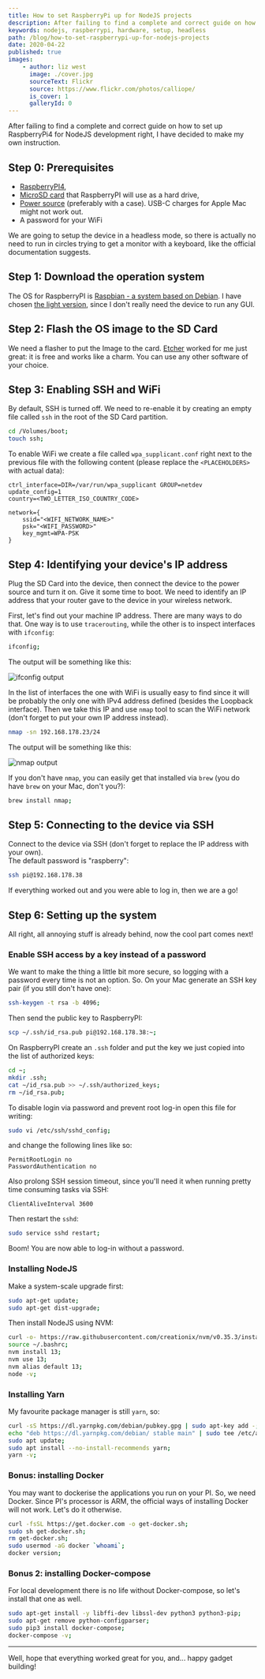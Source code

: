 ```yaml
---
title: How to set RaspberryPi up for NodeJS projects
description: After failing to find a complete and correct guide on how to set up RaspberryPi4 for NodeJS development right, I have decided to make my own instruction.
keywords: nodejs, raspberrypi, hardware, setup, headless
path: /blog/how-to-set-raspberrypi-up-for-nodejs-projects
date: 2020-04-22
published: true
images:
    - author: liz west
      image: ./cover.jpg
      sourceText: Flickr
      source: https://www.flickr.com/photos/calliope/
      is_cover: 1
      galleryId: 0
---
```


After failing to find a complete and correct guide on how to set up RaspberryPi4 for NodeJS development right, I have decided to make my own instruction.

## Step 0: Prerequisites

-   [RaspberryPI4](https://www.amazon.de/-/en/dp/B07TC2BK1X/),
-   [MicroSD card](https://www.amazon.de/-/en/gp/product/B073K14CVB/) that RaspberryPI will use as a hard drive,
-   [Power source](https://www.amazon.de/-/en/gp/product/B07V3Z9LRT/) (preferably with a case). USB-C charges for Apple Mac might not work out.
-   A password for your WiFi

We are going to setup the device in a headless mode, so there is actually no need to run in circles trying to get a monitor with a keyboard, like the official documentation suggests.

## Step 1: Download the operation system

The OS for RaspberryPI is [Raspbian - a system based on Debian](https://www.raspberrypi.org/downloads/raspbian/). I have chosen [the light version](https://downloads.raspberrypi.org/raspbian_lite_latest), since I don't really need the device to run any GUI.

## Step 2: Flash the OS image to the SD Card

We need a flasher to put the Image to the card. [Etcher](https://etcher.io/) worked for me just great: it is free and works like a charm. You can use any other software of your choice.

## Step 3: Enabling SSH and WiFi

By default, SSH is turned off. We need to re-enable it by creating an empty file called `ssh` in the root of the SD Card partition.

```bash
cd /Volumes/boot;
touch ssh;
```

To enable WiFi we create a file called `wpa_supplicant.conf` right next to the previous file with the following content (please replace the `<PLACEHOLDERS>` with actual data):

```editorconfig
ctrl_interface=DIR=/var/run/wpa_supplicant GROUP=netdev
update_config=1
country=<TWO_LETTER_ISO_COUNTRY_CODE>

network={
    ssid="<WIFI_NETWORK_NAME>"
    psk="<WIFI_PASSWORD>"
    key_mgmt=WPA-PSK
}
```

## Step 4: Identifying your device's IP address

Plug the SD Card into the device, then connect the device to the power source and turn it on. Give it some time to boot.
We need to identify an IP address that your router gave to the device in your wireless network.

First, let's find out your machine IP address. There are many ways to do that. One way is to use `tracerouting`, while the other is to inspect interfaces with `ifconfig`:

```bash
ifconfig;
```

The output will be something like this:

![ifconfig output](/assets/blog/aux/interfaces.jpg)

In the list of interfaces the one with WiFi is usually easy to find since it will be probably the only one with IPv4 address defined (besides the Loopback interface).
Then we take this IP and use `nmap` tool to scan the WiFi network (don't forget to put your own IP address instead).

```bash
nmap -sn 192.168.178.23/24
```

The output will be something like this:

![nmap output](/assets/blog/aux/cad1168c3c.jpg)

If you don't have `nmap`, you can easily get that installed via `brew` (you do have `brew` on your Mac, don't you?):

```bash
brew install nmap;
```

## Step 5: Connecting to the device via SSH

Connect to the device via SSH (don't forget to replace the IP address with your own).<br />
The default password is "raspberry":

```bash
ssh pi@192.168.178.38
```

If everything worked out and you were able to log in, then we are a go!

## Step 6: Setting up the system

All right, all annoying stuff is already behind, now the cool part comes next!

### Enable SSH access by a key instead of a password

We want to make the thing a little bit more secure, so logging with a password every time is not an option. So.
On your Mac generate an SSH key pair (if you still don't have one):

```bash
ssh-keygen -t rsa -b 4096;
```

Then send the public key to RaspberryPI:

```bash
scp ~/.ssh/id_rsa.pub pi@192.168.178.38:~;
```

On RaspberryPI create an `.ssh` folder and put the key we just copied into the list of authorized keys:

```bash
cd ~;
mkdir .ssh;
cat ~/id_rsa.pub >> ~/.ssh/authorized_keys;
rm ~/id_rsa.pub;
```

To disable login via password and prevent root log-in open this file for writing:

```bash
sudo vi /etc/ssh/sshd_config;
```

and change the following lines like so:

```text
PermitRootLogin no
PasswordAuthentication no
```

Also prolong SSH session timeout, since you'll need it when running pretty time consuming tasks via SSH:

```text
ClientAliveInterval 3600
```

Then restart the `sshd`:

```bash
sudo service sshd restart;
```

Boom! You are now able to log-in without a password.

### Installing NodeJS

Make a system-scale upgrade first:

```bash
sudo apt-get update;
sudo apt-get dist-upgrade;
```

Then install NodeJS using NVM:

```bash
curl -o- https://raw.githubusercontent.com/creationix/nvm/v0.35.3/install.sh | bash;
source ~/.bashrc;
nvm install 13;
nvm use 13;
nvm alias default 13;
node -v;
```

### Installing Yarn

My favourite package manager is still `yarn`, so:

```bash
curl -sS https://dl.yarnpkg.com/debian/pubkey.gpg | sudo apt-key add -;
echo "deb https://dl.yarnpkg.com/debian/ stable main" | sudo tee /etc/apt/sources.list.d/yarn.list;
sudo apt update;
sudo apt install --no-install-recommends yarn;
yarn -v;
```

### Bonus: installing Docker

You may want to dockerise the applications you run on your PI. So, we need Docker.
Since PI's processor is ARM, the official ways of installing Docker will not work. Let's do it otherwise.

```bash
curl -fsSL https://get.docker.com -o get-docker.sh;
sudo sh get-docker.sh;
rm get-docker.sh;
sudo usermod -aG docker `whoami`;
docker version;
```

### Bonus 2: installing Docker-compose

For local development there is no life without Docker-compose, so let's install that one as well.

```bash
sudo apt-get install -y libffi-dev libssl-dev python3 python3-pip;
sudo apt-get remove python-configparser;
sudo pip3 install docker-compose;
docker-compose -v;
```

---

Well, hope that everything worked great for you, and... happy gadget building!
